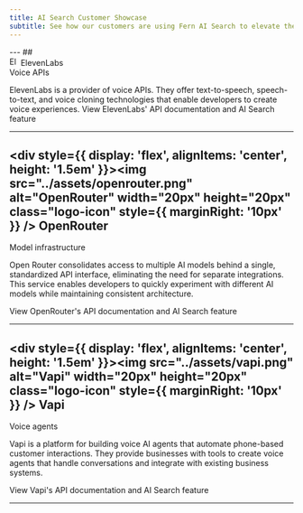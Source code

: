```yaml
---
title: AI Search Customer Showcase
subtitle: See how our customers are using Fern AI Search to elevate their developer experience.
---
```

<div class="showcase">
---
## <div style={{ display: 'flex', alignItems: 'center', height: '1.5em' }}><img src="../assets/elevenlabs.svg" alt="ElevenLabs" width="16px" height= "16px" class="logo-icon" style={{ marginRight: '10px' }} /> ElevenLabs</div>
<span class="fern-docs-badge large green subtle rounded">Voice APIs</span>

ElevenLabs is a provider of voice APIs. They offer text-to-speech, speech-to-text, and voice cloning technologies that enable developers to create voice experiences.
<CardGroup cols={1}>
  <Card href="https://elevenlabs.io/docs/overview">
    View ElevenLabs' API documentation and AI Search feature
  </Card>
</CardGroup>

---
## <div style={{ display: 'flex', alignItems: 'center', height: '1.5em' }}><img src="../assets/openrouter.png" alt="OpenRouter" width="20px" height="20px" class="logo-icon" style={{ marginRight: '10px' }} /> OpenRouter</div>
<div style={{ display: 'flex', alignItems: 'center' }}>
<span class="fern-docs-badge large green subtle rounded" style="margin-right: 10px">Model infrastructure</span>
</div>

Open Router consolidates access to multiple AI models behind a single, standardized API interface, eliminating the need for separate integrations. This service enables developers to quickly experiment with different AI models while maintaining consistent architecture.

<CardGroup cols={1}>
  <Card href="https://openrouter.ai/docs/quickstart">
    View OpenRouter's API documentation and AI Search feature
  </Card>
</CardGroup>

---
## <div style={{ display: 'flex', alignItems: 'center', height: '1.5em' }}><img src="../assets/vapi.png" alt="Vapi" width="20px" height="20px" class="logo-icon" style={{ marginRight: '10px' }} /> Vapi</div>
<div style={{ display: 'flex', alignItems: 'center' }}>
<span class="fern-docs-badge large green subtle rounded" style="margin-right: 10px">Voice agents</span>
</div>

Vapi is a platform for building voice AI agents that automate phone-based customer interactions. They provide businesses with tools to create voice agents that handle conversations and integrate with existing business systems.

<CardGroup cols={1}>
  <Card href="https://docs.vapi.ai/welcome">
    View Vapi's API documentation and AI Search feature
  </Card>
</CardGroup>

---
</div>
